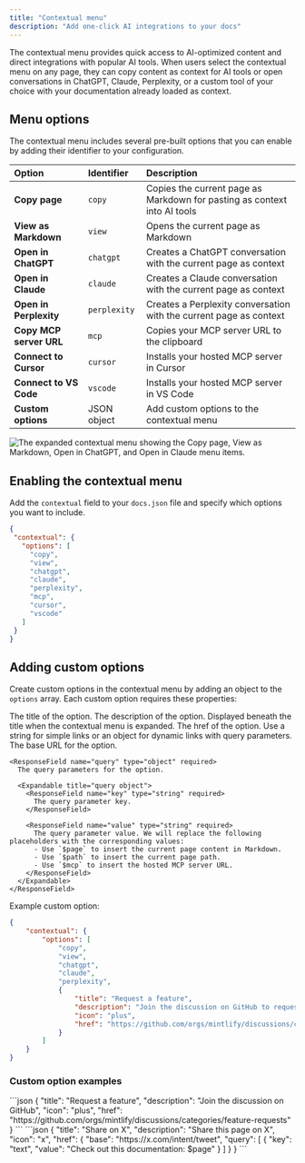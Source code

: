 ```yaml
---
title: "Contextual menu"
description: "Add one-click AI integrations to your docs"
---
```



The contextual menu provides quick access to AI-optimized content and direct integrations with popular AI tools. When users select the contextual menu on any page, they can copy content as context for AI tools or open conversations in ChatGPT, Claude, Perplexity, or a custom tool of your choice with your documentation already loaded as context.

## Menu options

The contextual menu includes several pre-built options that you can enable by adding their identifier to your configuration.

| Option | Identifier | Description |
|:--------|:------------|:-------------|
| **Copy page** | `copy` | Copies the current page as Markdown for pasting as context into AI tools |
| **View as Markdown** | `view` | Opens the current page as Markdown |
| **Open in ChatGPT** | `chatgpt` | Creates a ChatGPT conversation with the current page as context |
| **Open in Claude** | `claude` | Creates a Claude conversation with the current page as context |
| **Open in Perplexity** | `perplexity` | Creates a Perplexity conversation with the current page as context |
| **Copy MCP server URL** | `mcp` | Copies your MCP server URL to the clipboard |
| **Connect to Cursor** | `cursor` | Installs your hosted MCP server in Cursor |
| **Connect to VS Code** | `vscode` | Installs your hosted MCP server in VS Code |
| **Custom options** | JSON object | Add custom options to the contextual menu |

<Frame>
    <img 
    src="/images/contextual-menu/contextual-menu.png" 
    alt="The expanded contextual menu showing the Copy page, View as Markdown, Open in ChatGPT, and Open in Claude menu items." 
  />
</Frame>

## Enabling the contextual menu

Add the `contextual` field to your `docs.json` file and specify which options you want to include.

```json
{
 "contextual": {
   "options": [
     "copy",
     "view",
     "chatgpt",
     "claude",
     "perplexity",
     "mcp",
     "cursor",
     "vscode"
   ]
 }
}
```

## Adding custom options

Create custom options in the contextual menu by adding an object to the `options` array. Each custom option requires these properties:

<ResponseField name="title" type="string" required>
  The title of the option.
</ResponseField>

<ResponseField name="description" type="string" required>
  The description of the option. Displayed beneath the title when the contextual menu is expanded.
</ResponseField>

<IconsRequired />

<ResponseField name="href" type="string | object" required>
  The href of the option. Use a string for simple links or an object for dynamic links with query parameters.
  
  <Expandable title="href object">
    <ResponseField name="base" type="string" required>
      The base URL for the option.
    </ResponseField>

    <ResponseField name="query" type="object" required>
      The query parameters for the option.

      <Expandable title="query object">
        <ResponseField name="key" type="string" required>
          The query parameter key.
        </ResponseField>

        <ResponseField name="value" type="string" required>
          The query parameter value. We will replace the following placeholders with the corresponding values:
          - Use `$page` to insert the current page content in Markdown.
          - Use `$path` to insert the current page path.
          - Use `$mcp` to insert the hosted MCP server URL.
        </ResponseField>
      </Expandable>
    </ResponseField>
  </Expandable>
</ResponseField>

Example custom option:

```json {9-14} wrap
{
    "contextual": {
        "options": [
            "copy",
            "view",
            "chatgpt",
            "claude",
            "perplexity",
            {
                "title": "Request a feature",
                "description": "Join the discussion on GitHub to request a new feature",
                "icon": "plus",
                "href": "https://github.com/orgs/mintlify/discussions/categories/feature-requests"
            }
        ]
    }
}
```

### Custom option examples

<AccordionGroup>
<Accordion title="Simple link">
```json
{
  "title": "Request a feature",
  "description": "Join the discussion on GitHub",
  "icon": "plus",
  "href": "https://github.com/orgs/mintlify/discussions/categories/feature-requests"
}
```
</Accordion>

<Accordion title="Dynamic link with page content">
```json
{
  "title": "Share on X",
  "description": "Share this page on X",
  "icon": "x",
  "href": {
    "base": "https://x.com/intent/tweet",
    "query": [
      {
      "key": "text",
      "value": "Check out this documentation: $page"
      }
    ]
  }
}
```
</Accordion>
</AccordionGroup>
